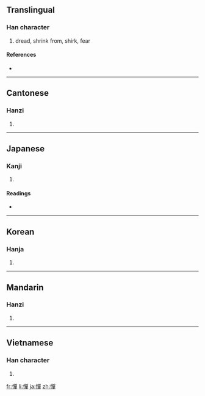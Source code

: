 {{also|惮}}
==Translingual==

===Han character===
{{Han char|rn=61|rad=心|as=12|sn=15|four=9605<sub>6</sub>|canj=心口口十 (PRRJ)}}

# dread, shrink from, shirk, fear

====References====
* {{Han ref|kx=0403.010|dkj=11222|dj=0743.060|hdz=42354.080|uh=619A|ud=24986|bh=BCAA|bd=48298}}

----

==Cantonese==

===Hanzi===
{{yue-hanzi|jyut=|y=daan6|sim=惮}}

# {{defn|Cantonese|sort=心12}}

----

==Japanese==

===Kanji===
{{ja-kanji|grade=|rs=心12}}

# {{defn|Japanese|sort=心12}}

====Readings====
* {{ja-readings|on=[[たん]] (tan), [[た]] (ta), [[だん]] (dan)|kun=[[はばかる]] (habakaru), [[はばかり]] (habakari)}}

----

==Korean==

===Hanja===
{{ko-hanja|hangeul=탄|eumhun=|rv=tan|mr=t'an|y=than}}

# {{defn|Korean|sort=心12}}

----

==Mandarin==

===Hanzi===
{{cmn-hanzi|sim=惮|pin=[[dàn]] ([[dan4]])|wg=tan<sup>4</sup>}}

# {{defn|Mandarin|sort=心12}}

----

==Vietnamese==

===Han character===
{{vi-hantu|[[đạn]], [[dạn]], [[đặn]]|rs=心12}}

# {{defn|Vietnamese|sort=心12}}

[[fr:憚]]
[[li:憚]]
[[ja:憚]]
[[zh:憚]]